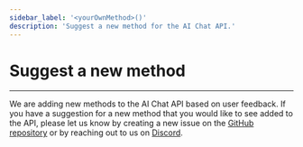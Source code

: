 ```yaml
---
sidebar_label: '<yourOwnMethod>()'
description: 'Suggest a new method for the AI Chat API.'
---
```


# Suggest a new method

---

We are adding new methods to the AI Chat API based on user feedback. If you have a suggestion for a new method that
you would like to see added to the API, please let us know by creating a new issue on the [GitHub repository](https://github.com/nlkitai/nlux/issues)
or by reaching out to us on [Discord](https://discord.gg/SRwDmZghNB).